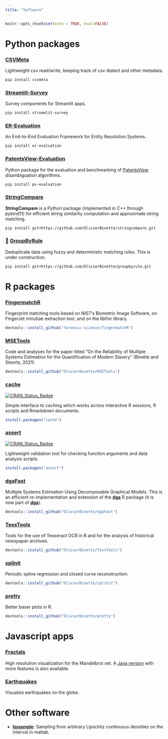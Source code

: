 ```yaml
---
title: "Software"
---
```

 
```r
knitr::opts_chunk$set(echo = TRUE, eval=FALSE)
```

# Python packages

### [CSVMeta](https://github.com/OlivierBinette/CSVMeta)

Lightweight csv read/write, keeping track of csv dialect and other metadata. 

```bash
pip install csvmeta
```

### [Streamlit-Survey](https://github.com/Valires/streamlit-survey)

Survey components for Streamlit apps.

```bash
pip install streamlit-survey
```

### [ER-Evaluation](https://github.com/Valires/er-evaluation)

An End-to-End Evaluation Framework for Entity Resolution Systems.

```bash
pip install er-evaluation
```

### [PatentsView-Evaluation](https://github.com/PatentsView/PatentsView-Evaluation/)

Python package for the evaluation and benchmarking of [PatentsView](https://patentsview.org/) disambiguation algorithms.

```bash
pip install pv-evaluation
```

### [StringCompare](https://github.com/olivierbinette/StringCompare)

**StringCompare** is a Python package (implemented in C++ through pybind11) for efficient string similarity computation and approximate string matching.

```bash
pip install git+https://github.com/OlivierBinette/stringcompare.git
```


### 🚧 [GroupByRule](https://github.com/olivierbinette/groupbyrule)

Deduplicate data using fuzzy and deterministic matching rules. This is under construction.

```bash
pip install git+https://github.com/OlivierBinette/groupbyrule.git
```


# R packages

### [FingermatchR](https://github.com/forensic-science/fingermatchR)

Fingerprint matching tools based on NIST's Biometric Image Software, on FingerJet minutiae extraction tool, and on the libfmr library.

```r
devtools::install_github("forensic-science/fingermatchR")
```

### [MSETools](https://github.com/OlivierBinette/MSETools)

Code and analyses for the paper titled “On the Reliability of Multiple Systems Estimation for the Quantification of Modern Slavery” (Binette and Steorts, 2021).

```r
devtools::install_github("OlivierBinette/MSETools")
```

### [cache](https://github.com/OlivierBinette/cache)

[![CRAN\_Status\_Badge](https://www.r-pkg.org/badges/version/assert)](https://cran.r-project.org/package=cache)

Simple interface to caching which works across interactive R sessions, R scripts and Rmarkdown documents.

```r
install.packages("cache")
```

### [assert](https://github.com/OlivierBinette/assert)

[![CRAN\_Status\_Badge](https://www.r-pkg.org/badges/version/assert)](https://cran.r-project.org/package=assert)

Lightweight validation tool for checking function arguments and data analysis scripts.

```r
install.packages("assert")
```

### [dgaFast](https://github.com/OlivierBinette/dgaFast)

Multiple Systems Estimation Using Decomposable Graphical Models. This is an efficient re-implementation and extension of the [**dga**](https://github.com/hrdag/dga) R package (it is now part of [**dga**](https://github.com/hrdag/dga)).

```r
devtools::install_github("OlivierBinette/dgaFast")
```


### [TessTools](https://github.com/OlivierBinette/TessTools)

Tools for the use of Tesseract OCR in R and for the analysis of historical newspaper archives.

```r
devtools::install_github("OlivierBinette/TessTools")
```


### [splinit](https://github.com/OlivierBinette/splinit)

Periodic spline regression and closed curve reconstruction.

```r
devtools::install_github("OlivierBinette/splinit")
```

### [pretty](https://github.com/OlivierBinette/pretty)

Better baser plots in R.

```r
devtools::install_github("OlivierBinette/pretty")
```

# Javascript apps

### [Fractals](https://olivierbinette.github.io/Fractals/)

High resolution visualization for the Mandelbrot set. A [Java version](https://github.com/olivierBinette/Fractals) with more features is also available.

### [Earthquakes](https://olivierbinette.github.io/earthquakes/)

Visualize earthquakes on the globe.

# Other software

- **[lipsample](https://github.com/OlivierBinette/lipsample)**: Sampling from arbitrary Lipschitz continuous densities on the interval in matlab.
